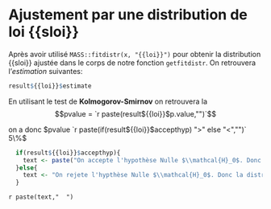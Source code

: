 
# Ajustement par une distribution de loi {{sloi}}

Après avoir utilisé `MASS::fitdistr(x, "{{loi}}")` pour obtenir la distribution {{sloi}} ajustée dans le corps de notre fonction `getfitdistr`. On retrouvera l'*estimation* suivantes:
```r
result${{loi}}$estimate
```
En utilisant le test de **Kolmogorov-Smirnov** on retrouvera la $$pvalue = `r paste(result${{loi}}$p.value,"")`$$

on a donc $pvalue `r paste(if(result${{loi}}$accepthyp) ">" else "<","")` 5\%$
```r
  if(result${{loi}}$accepthyp){
    text <- paste("On accepte l'hypothèse Nulle $\\mathcal{H}_0$. Donc la distribution de loi **{{sloi}}** permet de bien modéliser la distribution la valeur aléatoire **X**.\nLa fonction \`getfitdistr\` retourne la valeur de l'*AIC*\n$$ AIC = ",result${{loi}}$aic," $$  ")
  }else{
    text <- "On rejete l'hypthèse Nulle $\\mathcal{H}_0$. Donc la distribution de loi **{{sloi}}** ne permet pas de modèlisé celle de **X**.  "
  }
```
`r paste(text,"  ")`
